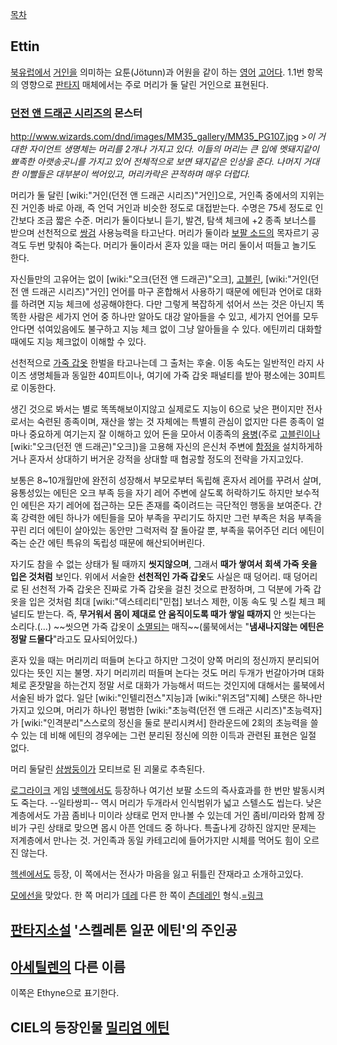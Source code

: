 [[목차]]

== Ettin ==
[[북유럽]]에서 [[거인]]을 의미하는 요툰(Jötunn)과 어원을 같이 하는 [[영어]] [[고어]]다.
1.1번 항목의 영향으로 [[판타지]] 매체에서는 주로 머리가 둘 달린 거인으로 표현된다.

=== [[던전 앤 드래곤 시리즈]]의 몬스터 ===
http://www.wizards.com/dnd/images/MM35_gallery/MM35_PG107.jpg
>''이 거대한 자이언트 생명체는 머리를 2개나 가지고 있다. 이들의 머리는 큰 입에 멧돼지같이 뾰족한 아랫송곳니를 가지고 있어 전체적으로 보면 돼지같은 인상을 준다. 나머지 거대한 이빨들은 대부분이 썩어있고, 머리카락은 끈적하며 매우 더럽다.''

머리가 둘 달린 [wiki:"거인(던전 앤 드래곤 시리즈)"거인]으로, 거인족 중에서의 지위는 진 거인종 바로 아래, 즉 언덕 거인과 비슷한 정도로 대접받는다. 수명은 75세 정도로 인간보다 조금 짧은 수준. 머리가 둘이다보니 듣기, 발견, 탐색 체크에 +2 종족 보너스를 받으며 선천적으로 [[쌍검]] 사용능력을 타고난다. 머리가 둘이라 [[보팔 소드]]의 목자르기 공격도 두번 맞춰야 죽는다. 머리가 둘이라서 혼자 있을 때는 머리 둘이서 떠들고 놀기도 한다.

자신들만의 고유어는 없이 [wiki:"오크(던전 앤 드래곤)"오크], [[고블린]], [wiki:"거인(던전 앤 드래곤 시리즈)"거인] 언어를 마구 혼합해서 사용하기 때문에 에틴과 언어로 대화를 하려면 지능 체크에 성공해야한다. 다만 그렇게 복잡하게 섞어서 쓰는 것은 아닌지 똑똑한 사람은 세가지 언어 중 하나만 알아도 대강 알아들을 수 있고, 세가지 언어를 모두 안다면 섞여있음에도 불구하고 지능 체크 없이 그냥 알아들을 수 있다. 에틴끼리 대화할 때에도 지능 체크없이 이해할 수 있다.

선천적으로 [[가죽 갑옷]] 한벌을 타고나는데 그 출처는 후술. 이동 속도는 일반적인 라지 사이즈 생명체들과 동일한 40피트이나, 여기에 가죽 갑옷 패널티를 받아 평소에는 30피트로 이동한다.

생긴 것으로 봐서는 별로 똑똑해보이지않고 실제로도 지능이 6으로 낮은 편이지만 전사로서는 숙련된 종족이며, 재산을 쌓는 것 자체에는 특별히 관심이 없지만 다른 종족이 얼마나 중요하게 여기는지 잘 이해하고 있어 돈을 모아서 이종족의 [[용병]](주로 [[고블린]]이나 [wiki:"오크(던전 앤 드래곤)"오크])을 고용해 자신의 은신처 주변에 [[함정]]을 설치하게하거나 혼자서 상대하기 버거운 강적을 상대할 때 협공할 정도의 전략을 가지고있다.

보통은 8~10개월만에 완전히 성장해서 부모로부터 독립해 혼자서 레어를 꾸려서 살며, 융통성있는 에틴은 오크 부족 등을 자기 레어 주변에 살도록 허락하기도 하지만 보수적인 에틴은 자기 레어에 접근하는 모든 존재를 죽이려드는 극단적인 행동을 보여준다. 간혹 강력한 에틴 하나가 에틴들을 모아 부족을 꾸리기도 하지만 그런 부족은 처음 부족을 꾸린 리더 에틴이 살아있는 동안만 그럭저럭 잘 돌아갈 뿐, 부족을 묶어주던 리더 에틴이 죽는 순간 에틴 특유의 독립성 때문에 해산되어버린다.

자기도 참을 수 없는 상태가 될 때까지 '''씻지않으며''', 그래서 '''때가 쌓여서 회색 가죽 옷을 입은 것처럼''' 보인다. 위에서 서술한 '''선천적인 가죽 갑옷'''도 사실은 때 덩어리. 때 덩어리로 된 선천적 가죽 갑옷은 진짜로 가죽 갑옷을 걸친 것으로 판정하며, 그 덕분에 가죽 갑옷을 입은 것처럼 최대 [wiki:"덱스테리티"민첩] 보너스 제한, 이동 속도 및 스킬 체크 페널티도 받는다. 즉, '''무거워서 몸이 제대로 안 움직이도록 때가 쌓일 때까지''' 안 씻는다는 소리다.(...) ~~씻으면 가죽 갑옷이 [[소멸]]되는 매직~~(룰북에서는 "'''냄새나지않는 에틴은 정말 드물다'''"라고도 묘사되어있다.)

혼자 있을 때는 머리끼리 떠들며 논다고 하지만 그것이 양쪽 머리의 정신까지 분리되어있다는 뜻인 지는 불명. 자기 머리끼리 떠들며 논다는 것도 머리 두개가 번갈아가며 대화체로 혼잣말을 하는건지 정말 서로 대화가 가능해서 떠드는 것인지에 대해서는 룰북에서 서술된 바가 없다. 일단 [wiki:"인텔리전스"지능]과 [wiki:"위즈덤"지혜] 스탯은 하나만 가지고 있으며, 머리가 하나인 평범한 [wiki:"초능력(던전 앤 드래곤 시리즈)"초능력자]가 [wiki:"인격분리"스스로의 정신을 둘로 분리시켜서] 한라운드에 2회의 초능력을 쓸 수 있는 데 비해 에틴의 경우에는 그런 분리된 정신에 의한 이득과 관련된 표현은 일절 없다.

머리 둘달린 [[샴쌍둥이]]가 모티브로 된 괴물로 추측된다.

[[로그라이크]] 게임 [[넷핵]]에서도 등장하나 여기선 보팔 소드의 즉사효과를 한 번만 발동시켜도 죽는다. --일타쌍피-- 역시 머리가 두개라서 인식범위가 넓고 스텔스도 씹는다. 낮은 계층에서도 가끔 좀비나 미이라 상태로 먼저 만나볼 수 있는데 거인 좀비/미라와 함께 장비가 구린 상태로 맞으면 몹시 아픈 언데드 중 하나다. 특출나게 강하진 않지만 문제는 저계층에서 만나는 것. 거인족과 동일 카테고리에 들어가지만 시체를 먹어도 힘이 오르진 않는다.

[[헥센]]에서도 등장, 이 쪽에서는 전사가 마음을 잃고 뒤틀린 잔재라고 소개하고있다.

[[모에선]]을 맞았다. 한 쪽 머리가 [[데레]] 다른 한 쪽이 [[츤데레]]인 형식.[http://mijiman.egloos.com/3051270 =링크]
== [[판타지소설]] '스켈레톤 일꾼 에틴'의 주인공 ==

== [[아세틸렌]]의 다른 이름 ==
이쪽은 Ethyne으로 표기한다.
== CIEL의 등장인물 [[밀리엄 에틴]] ==
